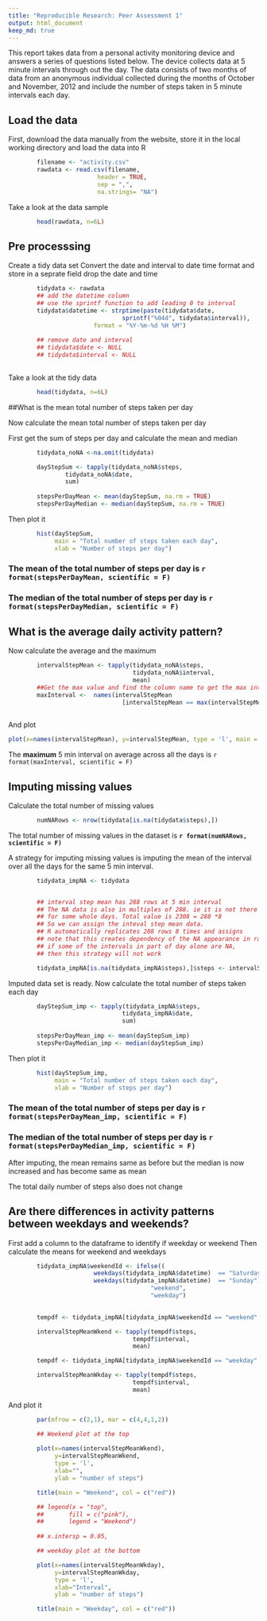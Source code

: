 ```yaml
---
title: "Reproducible Research: Peer Assessment 1"
output: html_document
keep_md: true
---
```



This report takes data from a personal activity monitoring device and answers a 
series of questions listed below.  The device collects data at 5 minute intervals through out the day. The data consists of two months of data from an anonymous individual collected during the months of October and November, 2012 and include the number of steps taken in 5 minute intervals each day.


## Load the data

First, download the data manually from the website, store it in the local working directory and load the data into R

```r
        filename <- "activity.csv"
        rawdata <- read.csv(filename,
                         header = TRUE,
                         sep = ",",
                         na.strings= "NA")
```

Take a look at the data sample 

```r
        head(rawdata, n=6L)
```


## Pre processsing

Create a tidy data set
Convert the date and interval to date time format and store in a seprate field
drop the date and time

```r
                
        tidydata <- rawdata
        ## add the datetime column
        ## use the sprintf function to add leading 0 to interval
        tidydata$datetime <- strptime(paste(tidydata$date, 
                                sprintf("%04d", tidydata$interval)), 
                        format = "%Y-%m-%d %H %M")
        
        ## remove date and interval
        ## tidydata$date <- NULL
        ## tidydata$interval <- NULL
        

``` 
 

Take a look at the tidy data 
        
```r
        head(tidydata, n=6L)
```

##What is the mean total number of steps taken per day

Now calculate the mean total number of steps taken per day

First get the sum of steps per day and calculate the mean and median 

```r
        tidydata_noNA <-na.omit(tidydata)

        dayStepSum <- tapply(tidydata_noNA$steps, 
                tidydata_noNA$date, 
                sum)
                
        stepsPerDayMean <- mean(dayStepSum, na.rm = TRUE)
        stepsPerDayMedian <- median(dayStepSum, na.rm = TRUE)

```        
        
Then plot it        

```r
        hist(dayStepSum,  
             main = "Total number of steps taken each day", 
             xlab = "Number of steps per day")

```

### The mean of the total number of steps per day is `r format(stepsPerDayMean, scientific = F)`
### The median of the total number of steps per day is `r format(stepsPerDayMedian, scientific = F)`


## What is the average daily activity pattern?

Now calculate the average and the maximum

```r
        intervalStepMean <- tapply(tidydata_noNA$steps, 
                                   tidydata_noNA$interval,
                                   mean)
        ##Get the max value and find the column name to get the max interval
        maxInterval <-  names(intervalStepMean
                                [intervalStepMean == max(intervalStepMean)])
        
```

And plot 

```r

plot(x=names(intervalStepMean), y=intervalStepMean, type = 'l', main = "Average daily activity pattern", xlab="5 Minutes Interval", ylab = "Average number of steps")

```


The **maximum** 5 min interval on average across all the days is `r format(maxInterval, scientific = F)`

## Imputing missing values

Calculate the total number of missing values

```r

        numNARows <- nrow(tidydata[is.na(tidydata$steps),])
```
    
The total number of missing values in the dataset is **`r format(numNARows, scientific = F)`**


A strategy for imputing missing values is imputing the mean of the interval over all the days for the same 5 min interval. 
    
```r
        tidydata_impNA <- tidydata


        ## interval step mean has 288 rows at 5 min interval
        ## The NA data is also in multiples of 288. ie it is not there 
        ## for some whole days. Total value is 2308 = 288 *8
        ## So we can assign the inteval step mean data.
        ## R automatically replicates 288 rows 8 times and assigns
        ## note that this creates dependency of the NA appearance in raw data
        ## if some of the intervals in part of day alone are NA,
        ## then this strategy will not work

        tidydata_impNA[is.na(tidydata_impNA$steps),]$steps <- intervalStepMean

```

Imputed data set is ready.  Now calculate the total number of steps taken each day


```r

        dayStepSum_imp <- tapply(tidydata_impNA$steps, 
                                tidydata_impNA$date, 
                                sum)
                
        stepsPerDayMean_imp <- mean(dayStepSum_imp)
        stepsPerDayMedian_imp <- median(dayStepSum_imp)
```

Then plot it        

```r
        hist(dayStepSum_imp,  
             main = "Total number of steps taken each day", 
             xlab = "Number of steps per day")

```

### The mean of the total number of steps per day is `r format(stepsPerDayMean_imp, scientific = F)`
### The median of the total number of steps per day is `r format(stepsPerDayMedian_imp, scientific = F)`

After imputing, the mean remains same as before but the median is now increased
and has become same as mean

The total daily number of steps also does not change

## Are there differences in activity patterns between weekdays and weekends?

First add a column to the dataframe to identify if weekday or weekend
Then calculate the means for weekend and weekdays

```r

        tidydata_impNA$weekendId <- ifelse((
                        weekdays(tidydata_impNA$datetime)  == "Saturday" | 
                        weekdays(tidydata_impNA$datetime)  == "Sunday"),
                                        "weekend", 
                                        "weekday")

        
        tempdf <- tidydata_impNA[tidydata_impNA$weekendId == "weekend", ]

        intervalStepMeanWkend <- tapply(tempdf$steps,
                                   tempdf$interval,
                                   mean)

        tempdf <- tidydata_impNA[tidydata_impNA$weekendId == "weekday", ]

        intervalStepMeanWkday <- tapply(tempdf$steps,
                                   tempdf$interval,
                                   mean)

```

And plot it


```r

        par(mfrow = c(2,1), mar = c(4,4,1,2))

        ## Weekend plot at the top
        
        plot(x=names(intervalStepMeanWkend), 
             y=intervalStepMeanWkend, 
             type = 'l', 
             xlab="", 
             ylab = "number of steps")

        title(main = "Weekend", col = c("red"))

        ## legend(x = "top",
        ##       fill = c("pink"),
        ##       legend = "Weekend")
        
        ## x.intersp = 0.05,

        ## weekday plot at the bottom

        plot(x=names(intervalStepMeanWkday), 
             y=intervalStepMeanWkday, 
             type = 'l', 
             xlab="Interval", 
             ylab = "number of steps")

        title(main = "Weekday", col = c("red"))

```

